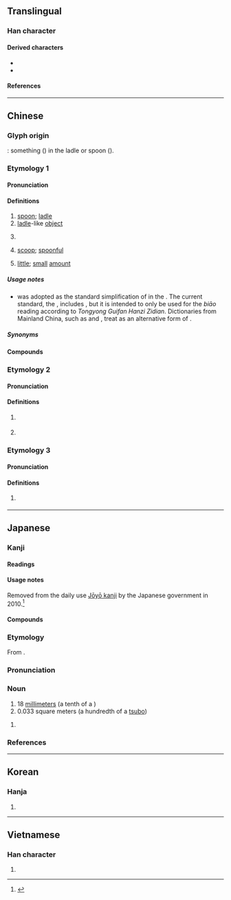 {{character info}}
{{character info|0xFA77}}
{{character info|0x2F828}}
==Translingual==
{{stroke order}}

===Han character===
{{Han char|rn=20|rad=勹|as=01|sn=3|four=27320|canj=PI,XPI|ids=⿹勹丶(GHTJV),⿹勹一(K)}}

====Derived characters====
* {{l|mul|[[仢]], [[𠮭]], [[圴]], [[妁]], [[尥]], [[𭘅]], [[𢁕]], [[𪪊]], [[㢩]], [[彴]], [[㣿]], [[扚]], [[汋]], [[犳]], [[旳]], [[杓]], [[𣧀]], [[灼]], [[尦]], [[玓]], [[礿]], [[肑]], [[瓝]], [[𬏀]], [[的]], [[𤿉]], [[𪾠]], [[䂆]], [[䄪]], [[𥩘]], [[𧘑]], [[𭇕]], [[畃]], [[約]]([[约]]), [[𦨓]], [[虳]], [[𡖑]], [[訋]], [[豹]], [[𧺕]], [[趵]], [[酌]], [[𫧂]], [[釣]]([[钓]]), [[𭅌]], [[𠣳]], [[靮]], [[䪨]], [[𩖚]], [[𩚈]], [[𠣷]], [[馰]], [[𩲃]], [[䋤]], [[魡]]([[𬶄]]), [[𩾡]], [[䵠]], [[䶂]], [[𦆗]], [[𫍍]]}}
* {{l|mul|[[𠚭]], [[𡚷]], [[𢻭]], [[𤿈]], [[芍]], [[𦉹]], [[𥫩]]}}

====References====
{{Han ref|kx=0150.190|dkj=02495|dj=0339.070|hdz=10254.140|uh=52FA}}
{{Han ref|uh=FA77}}
{{Han ref|uh=2F828}}

----

==Chinese==

===Glyph origin===
{{Han etym}}
{{liushu|i}}: something ({{zh-l|*丶}}) in the ladle or spoon ({{zh-l|*勹}}).

===Etymology 1===
{{zh-forms|alt=杓}}

====Pronunciation====
{{zh-pron
|m=sháo,shuò,er=y,2nb=dated literary variant
|m-s=so2
|c=soek3,zoek3
|c_note=soek3 - vernacular; zoek3 - literary
|c-t=siak2
|g=soh7
|h=pfs=so̍k;gd=sog6
|j=sah5/seh5
|j_note=sah5 - vernacular; seh5 - literary
|mb=chiŏ̤/ciŏ̤/chiò̤
|md=chiók
|mn=xm,qz,tp,kh,tn,hc,lk,km,mg:sia̍h/sx:siā/yl:chhiā/xm,qz:sio̍h/zz:chiak/xm,qz:sio̍k/zz:sia̍k/xm:chio̍k
|mn_note=sia̍h/siā/chhiā/sio̍h/chiak - vernacular; sio̍k/sia̍k/chio̍k - literary
|mn-t=ciah8/siah8/sioh8/siêh8/ziag4
|mn-t_note=ciah8/siah8/sioh8/siêh8 - vernacular; ziag4 - literary
|w=5zoq
|x=xio4/so6
|mc=2
|oc=1,2
|cat=n
}}
{{rfp|dng|Dungan}}

====Definitions====
{{zh-hanzi}}

# [[spoon]]; [[ladle]]
# [[ladle]]-like [[object]]
# {{lb|zh|historical}} {{n-g|A unit of capacity: one tenth of a {{zh-l|合|gě}}, now 1 {{zh-l|市勺}} equals 1 [[centilitre]].}}
# [[scoop]]; [[spoonful]] {{gl|amount held by a spoon or ladle}}
# {{lb|zh|obsolete}} [[little]]; [[small]] [[amount]]

=====Usage notes=====
* {{lang|zh|勺}} was adopted as the standard simplification of {{zh-l|杓|sháo}} in the {{w|second round of simplified Chinese characters}}. The current standard, the ''{{w|Table of General Standard Chinese Characters}}'', includes {{lang|zh|杓}}, but it is intended to only be used for the ''biāo'' reading according to ''Tongyong Guifan Hanzi Zidian''. Dictionaries from Mainland China, such as ''{{w|Xiandai Hanyu Cidian}}'' and ''{{w|Xiandai Hanyu Guifan Cidian}}'', treat {{lang|zh|杓}} as an alternative form of {{zh-l|勺}}.

=====Synonyms=====
{{zh-dial|勺子}}

====Compounds====
{{zh-der|勺子|公勺|水勺|漏勺|炒勺|掌勺兒的|龍勺|舞勺|腦勺|耳挖勺兒|飯勺|馬勺|鱟勺}}

===Etymology 2===
{{zh-forms}}

====Pronunciation====
{{zh-pron
|m=zhuó
|c=zoek3
|mc=1
|oc=2,1
|cat=v,n
}}

====Definitions====
{{zh-hanzi}}

# {{lb|zh|obsolete}} {{zh-alt-form|酌|to [[scoop]]; to [[dip]]}}
# {{lb|zh|historical}} {{n-g|An ancient kind of music and dance.}}

===Etymology 3===
{{zh-forms}}

====Pronunciation====
{{zh-pron
|m=dì
|cat=n
}}

====Definitions====
{{zh-hanzi}}

# {{lb|zh|obsolete}} {{zh-alt-form|的|[[mark]]; [[target]]}}

----

==Japanese==
{{ja-kanji forms-IVS
|code=2F828
|svs=1
|vs1=00
|vs2=03
|col-vs1=aj
|col-vs2=hdmj
|pic-shin=Ufa77.svg
|pic-kyu=U2f828.svg
|ref={{R:Jitsu}}
|ref2={{R:ja:KDJ|334|217}}
|ref3={{R:ja:SKJ|245|134}}
}}

===Kanji===
{{ja-kanji|grade=n|rs=勹01|kyu=&#194600;}}

====Readings====
{{ja-readings
|goon=じゃく<じやく
|kanon=しゃく<しやく
|kun=く-む, せき-
}}

====Usage notes====
Removed from the daily use [[w:Jōyō kanji|Jōyō kanji]] by the Japanese government in 2010.<ref>{{cite-web|title=Get set for next year's overhaul of joyo kanji|author=The Japan Times|url=https://www.kanjiclinic.com/kc99final.htm|work=www.kanjiclinic.com|date=October 21, 2009|accessdate=February 23, 2010}}</ref>

====Compounds====
{{col2-u|ja
|{{ja-r|勺%飲|しゃく%いん}}
|{{ja-r|勺%子|しゃく%し}}
|{{ja-r|勺%觶|しゃく%し}}
|{{ja-r|勺%水|しゃく%すい}}
|{{ja-r|勺%薬|しゃく%やく}} ({{ja-r|芍%薬|しゃく%やく|rom=-}})
|{{ja-r|加%勺|か%しゃく}}
|{{ja-l|実勺}}
|{{ja-l|爵勺}}
|{{ja-r|升%勺|しょう%しゃく}}
|{{ja-r|簫%勺|しょう%しゃく}}
|{{ja-l|拭勺}}
|{{ja-l|盛勺}}
|{{ja-l|洗勺}}
|{{ja-l|長勺}}
|{{ja-r|舞%勺|ぶ%しゃく}}
|{{ja-l|羃勺}}
|{{ja-l|用勺}}
|{{ja-l|罍勺}}
}}

===Etymology===
{{ja-kanjitab|しゃく|yomi=kanon|alt=夕}}
{{ja-kanjitab|せき|yomi=kun|clearright=y}}
From {{der|ja|ltc|sort=しゃく|-}} {{ltc-l|勺}}.

===Pronunciation===
{{ja-pron|しゃく|acc=1|acc_ref=DJR}}
{{ja-pron|せき|acc=1|acc_ref=DJR}}

===Noun===
{{ja-noun|しゃく}}

# 18 [[millimeter]]s (a tenth of a {{ja-r|合|ごう}})
# 0.033 square meters (a hundredth of a [[tsubo]])

{{ja-noun|せき}}

# {{n-g|same as above}}

===References===
<references/>

{{top|ja|Units of measure|sort=しゃく}}

----

==Korean==

===Hanja===
{{ko-hanja|작}}
# {{hanja form of|작|a [[unit of measure]]}}

----

==Vietnamese==

===Han character===
{{vi-readings|reading=[[chước]], [[giuộc]], [[thược]], [[duộc]]|rs=勹01}}

# {{rfdef|vi|sort=勹01}}